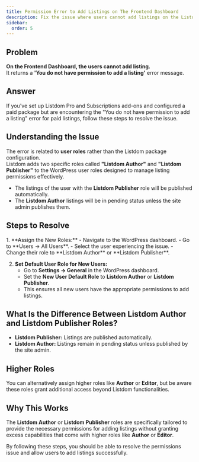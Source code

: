 ```yaml
---
title: Permission Error to Add Listings on The Frontend Dashboard
description: Fix the issue where users cannot add listings on the Listdom Frontend Dashboard due to permission errors.
sidebar:
  order: 5
---
```



## Problem

**On the Frontend Dashboard, the users cannot add listing.**  
It returns a **'You do not have permission to add a listing'** error message.

## Answer

If you've set up Listdom Pro and Subscriptions add-ons and configured a paid package but are encountering the "You do not have permission to add a listing" error for paid listings, follow these steps to resolve the issue.

## Understanding the Issue

The error is related to **user roles** rather than the Listdom package configuration.  
Listdom adds two specific roles called **"Listdom Author"** and **"Listdom Publisher"** to the WordPress user roles designed to manage listing permissions effectively.  

- The listings of the user with the **Listdom Publisher** role will be published automatically.  
- The **Listdom Author** listings will be in pending status unless the site admin publishes them.

## Steps to Resolve

<Steps>
1. **Assign the New Roles:**  
   - Navigate to the WordPress dashboard.  
   - Go to **Users → All Users**.  
   - Select the user experiencing the issue.  
   - Change their role to **Listdom Author** or **Listdom Publisher**.  

2. **Set Default User Role for New Users:**  
   - Go to **Settings → General** in the WordPress dashboard.  
   - Set the **New User Default Role** to **Listdom Author** or **Listdom Publisher**.  
   - This ensures all new users have the appropriate permissions to add listings.  
</Steps>

## What Is the Difference Between Listdom Author and Listdom Publisher Roles?

- **Listdom Publisher:** Listings are published automatically.  
- **Listdom Author:** Listings remain in pending status unless published by the site admin.  

## Higher Roles

You can alternatively assign higher roles like **Author** or **Editor**, but be aware these roles grant additional access beyond Listdom functionalities.

## Why This Works

The **Listdom Author** or **Listdom Publisher** roles are specifically tailored to provide the necessary permissions for adding listings without granting excess capabilities that come with higher roles like **Author** or **Editor**.  

By following these steps, you should be able to resolve the permissions issue and allow users to add listings successfully.
